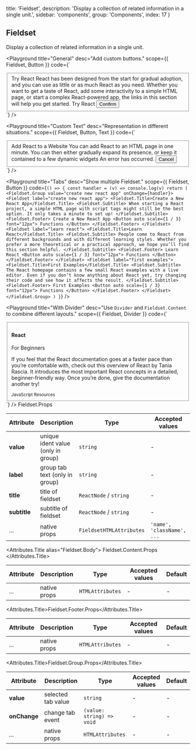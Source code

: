 
  title: 'Fieldset',
  description: 'Display a collection of related information in a single unit.',
  sidebar: 'components',
  group: 'Components',
  index: 17
}

## Fieldset

Display a collection of related information in a single unit.

<Playground
  title="General"
  desc="Add custom buttons."
  scope={{ Fieldset, Button }}
  code={`
<Fieldset>
  <Fieldset.Title>Try React </Fieldset.Title>
  <Fieldset.Subtitle>
    React has been designed from the start for gradual adoption, and you can
    use as little or as much React as you need. Whether you want to get a
    taste of React, add some interactivity to a simple HTML page, or start a
    complex React-powered app, the links in this section will help you get
    started.
  </Fieldset.Subtitle>
  <Fieldset.Footer>
    Try React
    <Button auto scale={1 / 3} font="12px">
      Confirm
    </Button>
  </Fieldset.Footer>
</Fieldset>
`}
/>

<Playground
  title="Custom Text"
  desc="Representation in different situations."
  scope={{ Fieldset, Button, Text }}
  code={`
<Fieldset>
  <Fieldset.Title>Add React to a Website </Fieldset.Title>
  <Fieldset.Subtitle>
    You can add React to an HTML page in one minute. You can then either
    gradually expand its presence, or keep it contained to a few dynamic
    widgets
  </Fieldset.Subtitle>
  <Fieldset.Footer>
    <Text type="error">An error has occurred.</Text>
    <Button auto scale={1 / 3} type="error" font="12px">
      Cancel
    </Button>
  </Fieldset.Footer>
</Fieldset>
`}
/>

<Playground
  title="Tabs"
  desc="Show multiple Fieldset."
  scope={{ Fieldset, Button }}
  code={`
() => {
  const handler = (v) => console.log(v)
  return (
    <Fieldset.Group value="create new react app" onChange={handler}>
      <Fieldset label="create new react app">
        <Fieldset.Title>Create a New React App</Fieldset.Title>
        <Fieldset.Subtitle>
          When starting a React project, a simple HTML page with script tags
          might still be the best option. It only takes a minute to set up!
        </Fieldset.Subtitle>
        <Fieldset.Footer>
          Create a New React App
          <Button auto scale={1 / 3} font="12px">
            Functions
          </Button>
        </Fieldset.Footer>
      </Fieldset>
      <Fieldset label="learn react">
        <Fieldset.Title>Learn React</Fieldset.Title>
        <Fieldset.Subtitle>
          People come to React from different backgrounds and with different
          learning styles. Whether you prefer a more theoretical or a practical
          approach, we hope you’ll find this section helpful.
        </Fieldset.Subtitle>
        <Fieldset.Footer>
          Learn React
          <Button auto scale={1 / 3} font="12px">
            Functions
          </Button>
        </Fieldset.Footer>
      </Fieldset>
      <Fieldset label="first examples">
        <Fieldset.Title>First Examples</Fieldset.Title>
        <Fieldset.Subtitle>
          The React homepage contains a few small React examples with a live
          editor. Even if you don’t know anything about React yet, try changing
          their code and see how it affects the result.
        </Fieldset.Subtitle>
        <Fieldset.Footer>
          First Examples
          <Button auto scale={1 / 3} font="12px">
            Functions
          </Button>
        </Fieldset.Footer>
      </Fieldset>
    </Fieldset.Group>
  )
}
`}
/>

<Playground
  title="With Divider"
  desc="Use `Divider` and `Fieldset.Content` to combine different layouts."
  scope={{ Fieldset, Divider }}
  code={`
<Fieldset>
  <Fieldset.Content style={{ paddingTop: '10pt', paddingBottom: '10pt' }}>
    <h4>React</h4>
  </Fieldset.Content>
  <Divider my={0} />
  <Fieldset.Content>
    <Fieldset.Title>For Beginners</Fieldset.Title>
    <p>
      If you feel that the React documentation goes at a faster pace than
      you’re comfortable with, check out this overview of React by Tania
      Rascia. It introduces the most important React concepts in a detailed,
      beginner-friendly way. Once you’re done, give the documentation another
      try!
    </p>
  </Fieldset.Content>
  <Fieldset.Footer>
    <small>JavaScript Resources </small>
  </Fieldset.Footer>
</Fieldset>
`}
/>

<Attributes edit="/pages/docs/components/fieldset.mdx">
<Attributes.Title>Fieldset.Props</Attributes.Title>

| Attribute    | Description                        | Type                     | Accepted values            | Default |
| ------------ | ---------------------------------- | ------------------------ | -------------------------- | ------- |
| **value**    | unique ident value (only in group) | `string`                 | -                          | -       |
| **label**    | group tab text (only in group)     | `string`                 | -                          | -       |
| **title**    | title of fieldset                  | `ReactNode` / `string`   | -                          | -       |
| **subtitle** | subtitle of fieldset               | `ReactNode` / `string`   | -                          | -       |
| ...          | native props                       | `FieldsetHTMLAttributes` | `'name', 'className', ...` | -       |

<Attributes.Title alias="Fieldset.Body">
  Fieldset.Content.Props
</Attributes.Title>

| Attribute | Description  | Type             | Accepted values | Default |
| --------- | ------------ | ---------------- | --------------- | ------- |
| ...       | native props | `HTMLAttributes` | -               | -       |

<Attributes.Title>Fieldset.Footer.Props</Attributes.Title>

| Attribute | Description  | Type             | Accepted values | Default |
| --------- | ------------ | ---------------- | --------------- | ------- |
| ...       | native props | `HTMLAttributes` | -               | -       |

<Attributes.Title>Fieldset.Group.Props</Attributes.Title>

| Attribute    | Description        | Type                      | Accepted values | Default |
| ------------ | ------------------ | ------------------------- | --------------- | ------- |
| **value**    | selected tab value | `string`                  | -               | -       |
| **onChange** | change tab event   | `(value: string) => void` | -               | -       |
| ...          | native props       | `HTMLAttributes`          | -               | -       |

</Attributes>

